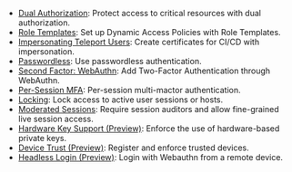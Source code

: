 - [Dual Authorization](../access-controls/guides/dual-authz.mdx): Protect access to critical resources with dual authorization.
- [Role Templates](../access-controls/guides/role-templates.mdx): Set up Dynamic Access Policies with Role Templates.
- [Impersonating Teleport Users](../access-controls/guides/impersonation.mdx): Create certificates for CI/CD with impersonation.
- [Passwordless](../access-controls/guides/passwordless.mdx): Use passwordless authentication.
- [Second Factor: WebAuthn](../access-controls/guides/webauthn.mdx): Add Two-Factor Authentication through WebAuthn.
- [Per-Session MFA](../access-controls/guides/per-session-mfa.mdx): Per-session multi-mactor authentication.
- [Locking](../access-controls/guides/locking.mdx): Lock access to active user sessions or hosts.
- [Moderated Sessions](../access-controls/guides/moderated-sessions.mdx): Require session auditors and allow fine-grained live session access.
- [Hardware Key Support (Preview)](../access-controls/guides/hardware-key-support.mdx): Enforce the use of hardware-based private keys.
- [Device Trust (Preview)](../access-controls/guides/device-trust.mdx): Register and enforce trusted devices.
- [Headless Login (Preview)](../access-controls/guides/headless-login.mdx): Login with Webauthn from a remote device.
